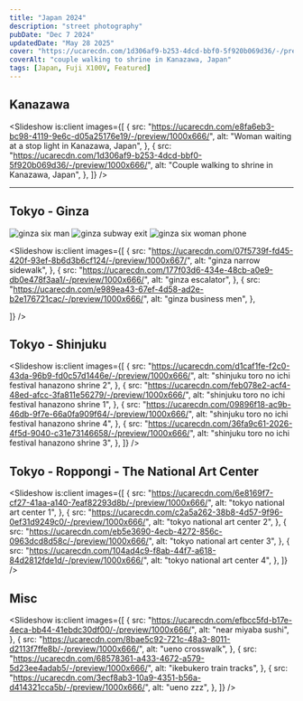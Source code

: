 ```yaml
---
title: "Japan 2024"
description: "street photography"
pubDate: "Dec 7 2024"
updatedDate: "May 28 2025"
cover: "https://ucarecdn.com/1d306af9-b253-4dcd-bbf0-5f920b069d36/-/preview/1000x666/"
coverAlt: "couple walking to shrine in Kanazawa, Japan"
tags: [Japan, Fuji X100V, Featured]
---
```



## Kanazawa

<Slideshow
  is:client
  images={[
    {
      src: "https://ucarecdn.com/e8fa6eb3-bc98-4119-9e6c-d05a25176e19/-/preview/1000x666/",
      alt: "Woman waiting at a stop light in Kanazawa, Japan",
    },
    {
      src: "https://ucarecdn.com/1d306af9-b253-4dcd-bbf0-5f920b069d36/-/preview/1000x666/",
      alt: "Couple walking to shrine in Kanazawa, Japan",
    },
  ]}
/>

---

## Tokyo - Ginza

<Trio>

![ginza six man](https://ucarecdn.com/e8e163d7-c5c7-49e1-b29d-86ef2239dc1e/-/preview/666x1000/)
![ginza subway exit](https://ucarecdn.com/7135d2c7-4c8e-4422-8c3a-958b0ceba663/-/preview/812x1000/)
![ginza six woman phone](https://ucarecdn.com/7679a5ed-aa2f-43b6-b333-aa42061ca2f5/-/preview/666x1000/)

</Trio>

<Slideshow
  is:client
  images={[
    {
      src: "https://ucarecdn.com/07f5739f-fd45-420f-93ef-8b6d3b6cf124/-/preview/1000x667/",
      alt: "ginza narrow sidewalk",
    },
    {
      src: "https://ucarecdn.com/177f03d6-434e-48cb-a0e9-db0e478f3aa1/-/preview/1000x666/",
      alt: "ginza escalator",
    },
    {
      src: "https://ucarecdn.com/e989ea43-67ef-4d58-ad2e-b2e176721cac/-/preview/1000x666/",
      alt: "ginza business men",
    },

]}
/>

## Tokyo - Shinjuku

<Slideshow
  is:client
  images={[
    {
      src: "https://ucarecdn.com/d1caf1fe-f2c0-43da-96b9-fd0c57d1446e/-/preview/1000x666/",
      alt: "shinjuku toro no ichi festival hanazono shrine 2",
    },
    {
      src: "https://ucarecdn.com/feb078e2-acf4-48ed-afcc-3fa811e56279/-/preview/1000x666/",
      alt: "shinjuku toro no ichi festival hanazono shrine 1",
    },
    {
      src: "https://ucarecdn.com/09896f18-ac9b-46db-9f7e-66a0fa909f64/-/preview/1000x666/",
      alt: "shinjuku toro no ichi festival hanazono shrine 4",
    },
    {
      src: "https://ucarecdn.com/36fa9c61-2026-4f5d-9040-c31e73146658/-/preview/1000x666/",
      alt: "shinjuku toro no ichi festival hanazono shrine 3",
    },
  ]}
/>

## Tokyo - Roppongi - The National Art Center

<Slideshow
  is:client
  images={[
    {
      src: "https://ucarecdn.com/6e8169f7-cf27-41aa-a140-7eaf82293d8b/-/preview/1000x666/",
      alt: "tokyo national art center 1",
    },
    {
      src: "https://ucarecdn.com/c2a5a262-38b8-4d57-9f96-0ef31d9249c0/-/preview/1000x666/",
      alt: "tokyo national art center 2",
    },
    {
      src: "https://ucarecdn.com/eb5e3690-4ecb-4272-856c-0963dcd8d58c/-/preview/1000x666/",
      alt: "tokyo national art center 3",
    },
    {
      src: "https://ucarecdn.com/104ad4c9-f8ab-44f7-a618-84d2812fde1d/-/preview/1000x666/",
      alt: "tokyo national art center 4",
    },
  ]}
/>

## Misc

<Slideshow
  is:client
  images={[
    {
      src: "https://ucarecdn.com/efbcc5fd-b17e-4eca-bb44-41ebdc30df00/-/preview/1000x666/",
      alt: "near miyaba sushi",
    },
    {
      src: "https://ucarecdn.com/8bae5c92-721c-48a3-8011-d2113f7ffe8b/-/preview/1000x666/",
      alt: "ueno crosswalk",
    },
    {
      src: "https://ucarecdn.com/68578361-a433-4672-a579-5d23ee4adab5/-/preview/1000x666/",
      alt: "ikebukero train tracks",
    },
    {
      src: "https://ucarecdn.com/3ecf8ab3-10a9-4351-b56a-d414321cca5b/-/preview/1000x666/",
      alt: "ueno zzz",
    },
  ]}
/>

